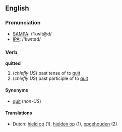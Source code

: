 ==English==

===Pronunciation===
*[[w:SAMPA|SAMPA]]: /"kwIt@d/
*[[w:IPA|IPA]]: /'kwɪtəd/

===Verb===

'''quitted'''

# (''chiefly US'') past tense of to [[quit]]
# (''chiefly US'') past participle of to [[quit]]

====Synonyms====
*[[quit]] (''non-US'')

====Translations====
*Dutch: [[hield op]] (1), [[hielden op]] (1), [[opgehouden]] (2)